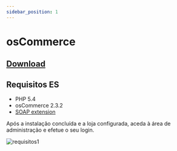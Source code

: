 ```yaml
---
sidebar_position: 1
---
```

# osCommerce

## [Download](https://apps.oscommerce.com/Apps&JHMvS&paypay-oscommerce)

## Requisitos ES

- PHP 5.4
- osCommerce 2.3.2
- [SOAP extension](http://php.net/manual/en/book.soap.php)

Após a instalação concluída e a loja configurada, aceda à área de administração e efetue o
seu login.

![requisitos1](../../../../../_media/oscommerce-1.png)
